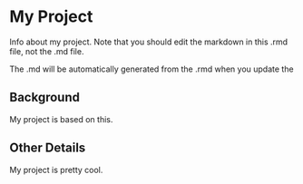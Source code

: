 # My Project

Info about my project. Note that you should edit the markdown in this .rmd file, not the .md file.

The .md will be automatically generated from the .rmd when you update the

## Background

My project is based on this.

## Other Details

My project is pretty cool.
